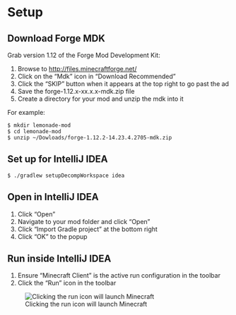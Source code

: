 # Setup {#setup}

## Download Forge MDK

Grab version 1.12 of the Forge Mod Development Kit:

1. Browse to <http://files.minecraftforge.net/>
1. Click on the "Mdk" icon in "Download Recommended"
1. Click the "SKIP" button when it appears at the top right to go past the ad
1. Save the forge-1.12.x-xx.x.x-mdk.zip file
1. Create a directory for your mod and unzip the mdk into it

For example:

```shell
$ mkdir lemonade-mod
$ cd lemonade-mod
$ unzip ~/Dowloads/forge-1.12.2-14.23.4.2705-mdk.zip
```

## Set up for IntelliJ IDEA

```shell
$ ./gradlew setupDecompWorkspace idea
```

## Open in IntelliJ IDEA

1. Click "Open"
1. Navigate to your mod folder and click "Open"
1. Click "Import Gradle project" at the bottom right
1. Click "OK" to the popup

## Run inside IntelliJ IDEA

1. Ensure "Minecraft Client" is the active run configuration in the toolbar
1. Click the "Run" icon in the toolbar

![Clicking the run icon will launch Minecraft](figs/run.png)
